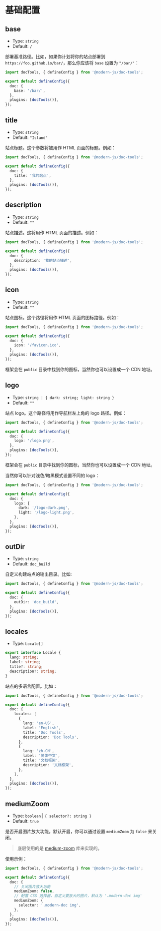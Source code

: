 # 基础配置

## base

- Type: `string`
- Default: `/`

部署基准路径。比如，如果你计划将你的站点部署到 `https://foo.github.io/bar/`，那么你应该将 `base` 设置为 `"/bar/"`：

```ts title="modern.config.ts"
import docTools, { defineConfig } from '@modern-js/doc-tools';

export default defineConfig({
  doc: {
    base: '/bar/',
  },
  plugins: [docTools()],
});
```

## title

- Type: `string`
- Default: `"Island"`

站点标题。这个参数将被用作 HTML 页面的标题。例如：

```ts title="modern.config.ts"
import docTools, { defineConfig } from '@modern-js/doc-tools';

export default defineConfig({
  doc: {
    title: '我的站点',
  },
  plugins: [docTools()],
});
```

## description

- Type: `string`
- Default: `""`

站点描述。这将用作 HTML 页面的描述。例如：

```ts title="modern.config.ts"
import docTools, { defineConfig } from '@modern-js/doc-tools';

export default defineConfig({
  doc: {
    description: '我的站点描述',
  },
  plugins: [docTools()],
});
```

## icon

- Type: `string`
- Default: `""`

站点图标。这个路径将用作 HTML 页面的图标路径。例如：

```ts title="modern.config.ts"
import docTools, { defineConfig } from '@modern-js/doc-tools';

export default defineConfig({
  doc: {
    icon: '/favicon.ico',
  },
  plugins: [docTools()],
});
```

框架会在 `public` 目录中找到你的图标，当然你也可以设置成一个 CDN 地址。

## logo

- Type: `string | { dark: string; light: string }`
- Default: `""`

站点 logo。这个路径将用作导航栏左上角的 logo 路径。例如：

```ts title="modern.config.ts"
import docTools, { defineConfig } from '@modern-js/doc-tools';

export default defineConfig({
  doc: {
    logo: '/logo.png',
  },
  plugins: [docTools()],
});
```

框架会在 `public` 目录中找到你的图标，当然你也可以设置成一个 CDN 地址。

当然你可以针对浅色/暗黑模式设置不同的 logo：

```ts title="modern.config.ts"
import docTools, { defineConfig } from '@modern-js/doc-tools';

export default defineConfig({
  doc: {
    logo: {
      dark: '/logo-dark.png',
      light: '/logo-light.png',
    },
  },
  plugins: [docTools()],
});
```

## outDir

- Type: `string`
- Default: `doc_build`

自定义构建站点的输出目录。比如:

```ts title="modern.config.ts"
import docTools, { defineConfig } from '@modern-js/doc-tools';

export default defineConfig({
  doc: {
    outDir: 'doc_build',
  },
  plugins: [docTools()],
});
```

## locales

- Type: `Locale[]`

```ts
export interface Locale {
  lang: string;
  label: string;
  title?: string;
  description?: string;
}
```

站点的多语言配置。比如：

```ts title="modern.config.ts"
import docTools, { defineConfig } from '@modern-js/doc-tools';

export default defineConfig({
  doc: {
    locales: [
      {
        lang: 'en-US',
        label: 'English',
        title: 'Doc Tools',
        description: 'Doc Tools',
      },
      {
        lang: 'zh-CN',
        label: '简体中文',
        title: '文档框架',
        description: '文档框架',
      },
    ],
  },
  plugins: [docTools()],
});
```

## mediumZoom

- Type: `boolean` | `{ selector?: string }`
- Default: `true`

是否开启图片放大功能。默认开启，你可以通过设置 `mediumZoom` 为 `false` 来关闭。

> 底层使用的是 [medium-zoom](https://github.com/francoischalifour/medium-zoom) 库来实现的。

使用示例：

```ts title="modern.config.ts"
import docTools, { defineConfig } from '@modern-js/doc-tools';

export default defineConfig({
  doc: {
    // 关闭图片放大功能
    mediumZoom: false,
    // 配置 CSS 选择器，自定义要放大的图片，默认为 '.modern-doc img'
    mediumZoom: {
      selector: '.modern-doc img',
    },
  },
  plugins: [docTools()],
});
```
